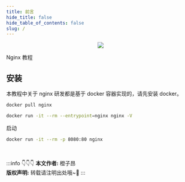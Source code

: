 ```yaml
---
title: 前言
hide_title: false
hide_table_of_contents: false
slug: /
---
```


<p align="center">
  <img src={require('./nginx-logo.png').default}></img>
</p>

Nginx 教程

## 安装

本教程中关于 nginx 研发都是基于 docker 容器实现的，请先安装 docker。

```bash
docker pull nginx
```

```bash
docker run -it --rm --entrypoint=nginx nginx -V
```

启动

```bash
docker run -it --rm -p 8080:80 nginx
```


<br/>

:::info 👇👇👇
**本文作者:** 橙子昂 <br/>
**版权声明:** 转载请注明出处哦~👮‍
:::
